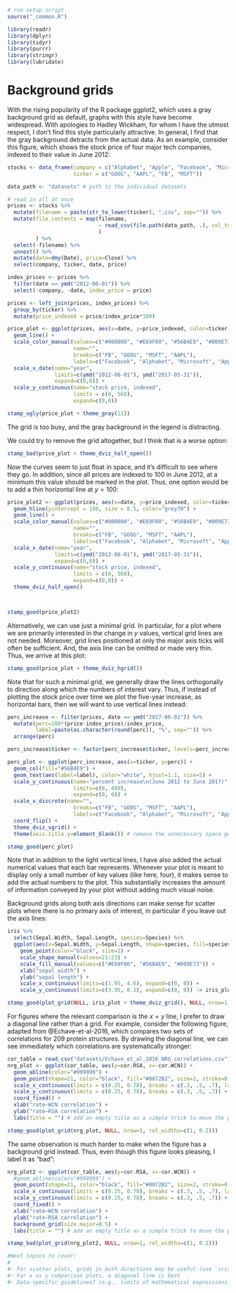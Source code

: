 ```r
# run setup script
source("_common.R")

library(readr)
library(dplyr)
library(tidyr)
library(purrr)
library(stringr)
library(lubridate)
```

# Background grids


With the rising popularity of the R package ggplot2, which uses a gray background grid as default, graphs with this style have become widespread. With apologies to Hadley Wickham, for whom I have the utmost respect, I don't find this style particularly attractive. In general, I find that the gray background detracts from the actual data. As an example, consider this figure, which shows the stock price of four major tech companies, indexed to their value in June 2012:

```r
stocks <- data_frame(company = c("Alphabet", "Apple", "Facebook", "Microsoft"),
                     ticker = c("GOOG", "AAPL", "FB", "MSFT"))

data_path <- "datasets" # path to the individual datasets

# read in all at once
prices <- stocks %>%
  mutate(filename = paste(str_to_lower(ticker), ".csv", sep="")) %>%
  mutate(file_contents = map(filename,
                             ~ read_csv(file.path(data_path, .), col_types = "cdddd-")
                             )
         ) %>%
  select(-filename) %>%
  unnest() %>%
  mutate(date=dmy(Date), price=Close) %>%
  select(company, ticker, date, price)

index_prices <- prices %>%
  filter(date == ymd("2012-06-01")) %>%
  select(-company, -date, index_price = price)

prices <- left_join(prices, index_prices) %>%
  group_by(ticker) %>%
  mutate(price_indexed = price/index_price*100)

price_plot <- ggplot(prices, aes(x=date, y=price_indexed, color=ticker)) +
  geom_line() +
  scale_color_manual(values=c("#000000", "#E69F00", "#56B4E9", "#009E73"),
                     name="",
                     breaks=c("FB", "GOOG", "MSFT", "AAPL"),
                     labels=c("Facebook", "Alphabet", "Microsoft", "Apple")) +
  scale_x_date(name="year",
               limits=c(ymd("2012-06-01"), ymd("2017-05-31")),
               expand=c(0,0)) + 
  scale_y_continuous(name="stock price, indexed",
                     limits = c(0, 560),
                     expand=c(0,0))

stamp_ugly(price_plot + theme_gray(12))
```
The grid is too busy, and the gray background in the legend is distracting.

We could try to remove the grid altogether, but I think that is a worse option:
```r
stamp_bad(price_plot + theme_dviz_half_open())
```
Now the curves seem to just float in space, and it's difficult to see where they go. In addition, since all prices are indexed to 100 in June 2012, at a minimum this value should be marked in the plot. Thus, one option would be to add a thin horizontal line at $y=100$:
```r
price_plot2 <- ggplot(prices, aes(x=date, y=price_indexed, color=ticker)) +
  geom_hline(yintercept = 100, size = 0.5, color="grey70") +
  geom_line() +
  scale_color_manual(values=c("#000000", "#E69F00", "#56B4E9", "#009E73"),
                     name="",
                     breaks=c("FB", "GOOG", "MSFT", "AAPL"),
                     labels=c("Facebook", "Alphabet", "Microsoft", "Apple")) +
  scale_x_date(name="year",
               limits=c(ymd("2012-06-01"), ymd("2017-05-31")),
               expand=c(0,0)) + 
  scale_y_continuous(name="stock price, indexed",
                     limits = c(0, 560),
                     expand=c(0,0)) +
  theme_dviz_half_open()



stamp_good(price_plot2)
```


Alternatively, we can use just a minimal grid. In particular, for a plot where we are primarily interested in the change in $y$ values, vertical grid lines are not needed. Moreover, grid lines positioned at only the major axis ticks will often be sufficient. And, the axis line can be omitted or made very thin. Thus, we arrive at this plot:
```r
stamp_good(price_plot + theme_dviz_hgrid())
```

Note that for such a minimal grid, we generally draw the lines orthogonally to direction along which the numbers of interest vary. Thus, if instead of plotting the stock price over time we plot the five-year increase, as horizontal bars, then we will want to use vertical lines instead:
```r
perc_increase <- filter(prices, date == ymd("2017-06-01")) %>%
  mutate(perc=100*(price-index_price)/index_price,
         label=paste(as.character(round(perc)), "%", sep="")) %>%
  arrange(perc)

perc_increase$ticker <- factor(perc_increase$ticker, levels=perc_increase$ticker)

perc_plot <- ggplot(perc_increase, aes(x=ticker, y=perc)) +
  geom_col(fill="#56B4E9") +
  geom_text(aes(label=label), color="white", hjust=1.1, size=5) +
  scale_y_continuous(name="percent increase\n(June 2012 to June 2017)",
                     limits=c(0, 499),
                     expand=c(0, 0)) +
  scale_x_discrete(name="",
                     breaks=c("FB", "GOOG", "MSFT", "AAPL"),
                     labels=c("Facebook", "Alphabet", "Microsoft", "Apple")) +
  coord_flip() +
  theme_dviz_vgrid() +
  theme(axis.title.y=element_blank()) # remove the unnecessary space generated by an empty label

stamp_good(perc_plot)
```
Note that in addition to the light vertical lines, I have also added the actual numerical values that each bar represents. Whenever your plot is meant to display only a small number of key values (like here, four), it makes sense to add the actual numbers to the plot. This substantially increases the amount of information conveyed by your plot without adding much visual noise.

Background grids along both axis directions can make sense for scatter plots where there is no primary axis of interest, in particular if you leave out the axis lines:
```r
iris %>%
  select(Sepal.Width, Sepal.Length, species=Species) %>%
  ggplot(aes(x=Sepal.Width, y=Sepal.Length, shape=species, fill=species)) + 
    geom_point(color="black", size=2) +
    scale_shape_manual(values=21:23) +
    scale_fill_manual(values=c("#E69F00", "#56B4E9", "#009E73")) +
    xlab("sepal width") +
    ylab("sepal length") +
    scale_x_continuous(limits=c(1.95, 4.6), expand=c(0, 0)) +
    scale_y_continuous(limits=c(3.95, 8.1), expand=c(0, 0)) -> iris_plot

stamp_good(plot_grid(NULL, iris_plot + theme_dviz_grid(), NULL, nrow=1, rel_widths=c(0.02, 1, 0.04)))
```

For figures where the relevant comparison is the $x=y$ line, I prefer to draw a diagonal line rather than a grid. For example, consider the following figure, adapted from @Echave-et-al-2016, which compares two sets of correlations for 209 protein structures. By drawing the diagonal line, we can see immediately which correlations are systematically stronger:
```r
cor_table = read_csv("datasets/Echave_et_al_2016_NRG_correlations.csv")
nrg_plot <- ggplot(cor_table, aes(y=cor.RSA, x=-cor.WCN)) + 
  geom_abline(color="#999999") +
  geom_point(shape=21, color="black", fill="#0072B2", size=2, stroke=0.5) + 
  scale_x_continuous(limits = c(0.25, 0.78), breaks = c(.3, .5, .7), labels = c("-0.3", "-0.5", "-0.7")) +
  scale_y_continuous(limits = c(0.25, 0.78), breaks = c(.3, .5, .7)) +
  coord_fixed() +
  xlab("rate–WCN correlation") +
  ylab("rate–RSA correlation") +
  labs(title = "") # add an empty title as a simple trick to move the plot downwards

stamp_good(plot_grid(nrg_plot, NULL, nrow=1, rel_widths=c(1, 0.2)))
```

The same observation is much harder to make when the figure has a background grid instead. Thus, even though this figure looks pleasing, I label it as "bad":
```r
nrg_plot2 <- ggplot(cor_table, aes(y=cor.RSA, x=-cor.WCN)) + 
  #geom_abline(color="#999999") +
  geom_point(shape=21, color="black", fill="#0072B2", size=2, stroke=0.5) + 
  scale_x_continuous(limits = c(0.25, 0.78), breaks = c(.3, .5, .7), labels = c("-0.3", "-0.5", "-0.7")) +
  scale_y_continuous(limits = c(0.25, 0.78), breaks = c(.3, .5, .7)) +
  coord_fixed() +
  xlab("rate–WCN correlation") +
  ylab("rate–RSA correlation") +
  background_grid(size.major=0.5) +
  labs(title = "") # add an empty title as a simple trick to move the plot downwards

stamp_bad(plot_grid(nrg_plot2, NULL, nrow=1, rel_widths=c(1, 0.2)))
```

```r
#Next topics to cover:
#
#- For scatter plots, grids in both directions may be useful (use `iris` dataset?)
#- For x vs y comparison plots, a diagonal line is best
#- Data-specific guidelines? (e.g., limits of mathematical expressions?)
```
